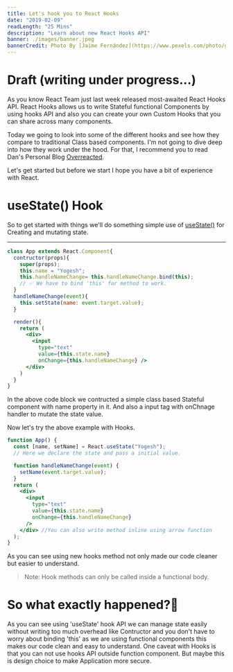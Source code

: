 ```yaml
---
title: Let's hook you to React Hooks
date: "2019-02-09"
readLength: "25 Mins"
description: "Learn about new React Hooks API"
banner: ./images/banner.jpeg
bannerCredit: Photo By [Jaime Fernández](https://www.pexels.com/photo/grayscale-photograph-of-a-hook-hitch-1422580/) on [Pexels](https://pexels.com).
---
```


# Draft (writing under progress...)

As you know React Team just last week released most-awaited React Hooks API. React Hooks allows us to write Stateful functional Components by using hooks API and also you can create your own Custom Hooks that you can share across many components.

Today we going to look into some of the different hooks and see how they compare to traditional Class based components. I'm not going to dive deep into how they work under the hood. For that, I recommend you to read Dan's Personal Blog [Overreacted](https://overreacted.io).

Let's get started but before we start I hope you have a bit of experience with React.

# useState() Hook

So to get started with things we'll do something simple use of [useState()](https://reactjs.org/docs/hooks-reference.html#usestate) for Creating and mutating state.

---

```jsx highlight=2-5,9
class App extends React.Component{
  contructor(props){
    super(props);
    this.name = "Yogesh";
    this.handleNameChange= this.handleNameChange.bind(this);
    // ✅ We have to bind 'this' for method to work.
  }
  handleNameChange(event){
    this.setState(name: event.target.value);
  }

  render(){
    return (
      <div>
        <input
          type="text"
          value={this.state.name}
          onChange={this.handleNameChange} />
      </div>
    )
  }
}
```

In the above code block we contructed a simple class based Stateful component with name property in it.
And also a input tag with onChnage handler to mutate the state value.

Now let's try the above example with Hooks.

```jsx highlight=2,6
function App() {
  const [name, setName] = React.useState("Yogesh");
  // Here we declare the state and pass a initial value.

  function handleNameChange(event) {
    setName(event.target.value);
  }
  return (
    <div>
      <input
        type="text"
        value={this.state.name}
        onChange={this.handleNameChange}
      />
    </div> //You can also write method inline using arrow function
  );
}
```

As you can see using new hooks method not only made our code cleaner but easier to understand.

> Note: Hook methods can only be called inside a functional body.

# So what exactly happened?🧐

As you can see using 'useState' hook API we can manage state easily without writing too much overhead like Contructor and you don't have to worry about binding 'this' as we are using functional components this makes our code clean and easy to understand.
One caveat with Hooks is that you can not use hooks API outside function component. But maybe this is design choice to make Application more secure.
